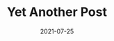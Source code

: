 ---
title: "Yet Another Post"
date: "2021-07-25"
hero_image: "./jonatan-lewczuk-J5wQl4Wqal8-unsplash.jpg"
hero_image_alt: "A white pitbull wearing big googly-eye glasses"
hero_image_credit_text: "Jane Almon"
hero_image_credit_link: "https://unsplash.com/photos/J5wQl4Wqal8"
---